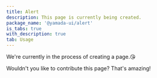 ```yaml
---
title: Alert
description: This page is currently being created.
package_name: '@yamada-ui/alert'
is_tabs: true
with_description: true
tab: Usage
---
```


We're currently in the process of creating a page.😘

Wouldn't you like to contribute this page? That's amazing!
